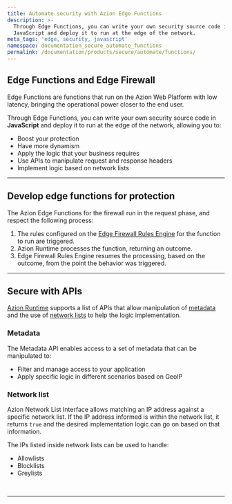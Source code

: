 ```yaml
---
title: Automate security with Azion Edge Functions
description: >-
  Through Edge Functions, you can write your own security source code in
  JavaScript and deploy it to run at the edge of the network.
meta_tags: 'edge, security, javascript'
namespace: documentation_secure_automate_functions
permalink: /documentation/products/secure/automate/functions/
---
```



## Edge Functions and Edge Firewall

Edge Functions are functions that run on the Azion Web Platform with low latency, bringing the operational power closer to the end user.

Through Edge Functions, you can write your own security source code in **JavaScript** and deploy it to run at the edge of the network, allowing you to:

- Boost your protection
- Have more dynamism
- Apply the logic that your business requires
- Use APIs to manipulate request and response headers
- Implement logic based on network lists

---

## Develop edge functions for protection

The Azion Edge Functions for the firewall run in the request phase, and respect the following process: 

1. The rules configured on the [Edge Firewall Rules Engine](/en/documentation/products/secure/edge-firewall/rules-engine/) for the function to run are triggered.
2. Azion Runtime processes the function, returning an outcome.
3. Edge Firewall Rules Engine resumes the processing, based on the outcome, from the point the behavior was triggered.

<LinkButton link="/en/documentation/products/secure/edge-firewall/edge-functions/" label="go to Edge Functions for Edge Firewall reference" severity="secondary" target="_blank" />

---

## Secure with APIs

[Azion Runtime](/en/documentation/runtime/overview/) supports a list of APIs that allow manipulation of [metadata](/en/documentation/products/secure/automate/functions/#metadata) and the use of [network lists](/en/documentation/products/secure/automate/functions/##network-list) to help the logic implementation.

<LinkButton link="/en/documentation/products/edge-application/edge-functions/runtime-apis/javascript/" label="go to supported Web APIs" severity="secondary" target="_blank" />
<LinkButton link="/en/documentation/products/azion-edge-runtime/compatibility/node/" label="go to Node.js compatibility" severity="secondary" target="_blank" />

### Metadata

The Metadata API enables access to a set of metadata that can be manipulated to:

- Filter and manage access to your application
- Apply specific logic in different scenarios based on GeoIP

<LinkButton link="/en/documentation/products/edge-application/edge-functions/runtime/api-reference/metadata/" label="go to Metadata API reference" severity="secondary" target="_blank" />

### Network list

Azion Network List Interface allows matching an IP address against a specific network list. If the IP address informed is within the network list, it returns `true` and the desired implementation logic can go on based on that information.

The IPs listed inside network lists can be used to handle:

- Allowlists
- Blocklists
- Greylists

<LinkButton link="/en/documentation/products/edge-application/edge-functions/runtime/api-reference/metadata/" label="go to Network List API reference" severity="secondary" target="_blank" />
<LinkButton link="/en/documentation/products/secure/edge-firewall/network-layer-protection/network-lists/" label="go to Network Lists reference" severity="secondary" target="_blank" /><br />

---

